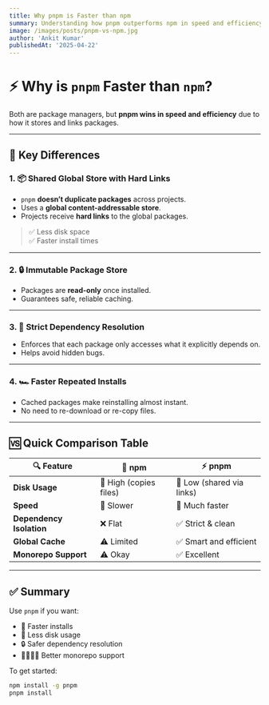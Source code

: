 ```yaml
---
title: Why pnpm is Faster than npm
summary: Understanding how pnpm outperforms npm in speed and efficiency.
image: /images/posts/pnpm-vs-npm.jpg
author: 'Ankit Kumar'
publishedAt: '2025-04-22'
---
```


# ⚡ Why is `pnpm` Faster than `npm`?

Both are package managers, but **pnpm wins in speed and efficiency** due to how it stores and links packages.

---

## 🧠 Key Differences

### 1. 📦 Shared Global Store with Hard Links

- `pnpm` **doesn’t duplicate packages** across projects.
- Uses a **global content-addressable store**.
- Projects receive **hard links** to the global packages.

> ✅ Less disk space  
> ✅ Faster install times

---

### 2. 🔒 Immutable Package Store

- Packages are **read-only** once installed.
- Guarantees safe, reliable caching.

---

### 3. 🧬 Strict Dependency Resolution

- Enforces that each package only accesses what it explicitly depends on.
- Helps avoid hidden bugs.

---

### 4. 🏎️ Faster Repeated Installs

- Cached packages make reinstalling almost instant.
- No need to re-download or re-copy files.

---

## 🆚 Quick Comparison Table

<table>
  <thead>
    <tr>
      <th>🔍 Feature</th>
      <th>🧰 <strong>npm</strong></th>
      <th>⚡ <strong>pnpm</strong></th>
    </tr>
  </thead>
  <tbody>
    <tr>
      <td><strong>Disk Usage</strong></td>
      <td>🔺 High (copies files)</td>
      <td>🔻 Low (shared via links)</td>
    </tr>
    <tr>
      <td><strong>Speed</strong></td>
      <td>🐢 Slower</td>
      <td>🚀 Much faster</td>
    </tr>
    <tr>
      <td><strong>Dependency Isolation</strong></td>
      <td>❌ Flat</td>
      <td>✅ Strict & clean</td>
    </tr>
    <tr>
      <td><strong>Global Cache</strong></td>
      <td>⚠️ Limited</td>
      <td>✅ Smart and efficient</td>
    </tr>
    <tr>
      <td><strong>Monorepo Support</strong></td>
      <td>⚠️ Okay</td>
      <td>✅ Excellent</td>
    </tr>
  </tbody>
</table>

---

## ✅ Summary

Use `pnpm` if you want:
- 🚀 Faster installs
- 💾 Less disk usage
- 🔒 Safer dependency resolution
- 👨‍👩‍👧‍👦 Better monorepo support

To get started:

```bash
npm install -g pnpm
pnpm install
```